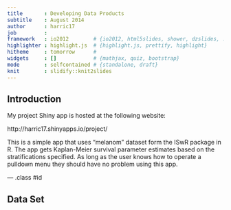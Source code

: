```yaml
---
title       : Developing Data Products
subtitle    : August 2014
author      : harric17
job         : 
framework   : io2012        # {io2012, html5slides, shower, dzslides, ...}
highlighter : highlight.js  # {highlight.js, prettify, highlight}
hitheme     : tomorrow      # 
widgets     : []            # {mathjax, quiz, bootstrap}
mode        : selfcontained # {standalone, draft}
knit        : slidify::knit2slides
---
```


## Introduction

<p>My project Shiny app is hosted at the following website:

http://harric17.shinyapps.io/project/</p>

<p>This is a simple app that uses "melanom" dataset form the ISwR package in R.  The app gets Kaplan-Meier survival parameter estimates based on the stratifications specified.  As long as the user knows how to operate a pulldown menu they should have no problem using this app.</p>

--- .class #id 

## Data Set







